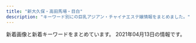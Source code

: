 ```yaml
---
title: "新大久保・高田馬場・目白"
description: "キーワード別にの巨乳アジアン・チャイナエステ嬢情報をまとめました。"
---
```


新着画像と新着キーワードをまとめています。
2021年04月13日の情報です。

<DmmAffiliateIns />
<KeywordTable
  shops={
    [
    {
        "name": "RAN\uff5e\u30e9\u30f3\uff5e",
        "keywords": {},
        "station": "JR\u9ad8\u7530\u99ac\u5834\u99c5\u6771\u53e3",
        "img_links": [
            "http://esthe.top/images/an_1_06.jpg",
            "http://esthe.top/images/staff_images/staff_04b.jpg",
            "http://esthe.top/images/an_1_05.jpg",
            "http://esthe.top/images/an_1_02.jpg",
            "http://esthe.top/images/QRcode.jpg",
            "http://esthe.top/images/Bottom_02.jpg",
            "http://esthe.top/images/acs_ima/access-01.jpg",
            "http://esthe.top/images/acs_ima/access-04.jpg",
            "http://esthe.top/images/an_2_06.jpg",
            "http://esthe.top/images/Bottom_01.jpg",
            "http://esthe.top/images/demo/slider/tooltips/slide2.png",
            "http://esthe.top/images/staff_images/staff_09b.jpg",
            "http://esthe.top/images/demo/slider/images/slide2.png",
            "http://esthe.top/images/staff_images/staff_04a.jpg",
            "http://esthe.top/images/room_images/index-01.jpg",
            "http://esthe.top/images/demo/slider/tooltips/slide5.png",
            "http://esthe.top/images/demo/slider/tooltips/slide4.png",
            "http://esthe.top/images/an_2_03.jpg",
            "http://esthe.top/images/room_images/gallery-03.jpg",
            "http://esthe.top/images/an_1_03.jpg",
            "http://esthe.top/images/demo/slider/images/slide5.png",
            "http://esthe.top/images/demo/slider/images/slide4.png",
            "http://esthe.top/images/an_2_02.jpg",
            "http://esthe.top/images/demo/slider/images/slide1.png",
            "http://esthe.top/images/staff_images/staff_010a.jpg",
            "http://esthe.top/images/an_2_04.jpg",
            "http://esthe.top/images/room_images/gallery-05.jpg",
            "http://esthe.top/images/demo/slider/tooltips/slide1.png",
            "http://esthe.top/images/an_1_07.jpg",
            "http://esthe.top/images/staff_images/staff_09a.jpg",
            "http://esthe.top/images/acs_ima/access-02.jpg",
            "http://esthe.top/images/staff_images/staff_07b.jpg",
            "http://esthe.top/images/room_images/gallery-01.jpg",
            "http://esthe.top/images/demo/slider/images/slide3.png",
            "http://esthe.top/images/an_1_04.jpg",
            "http://esthe.top/images/room_images/gallery-04.jpg",
            "http://esthe.top/images/staff_images/staff_07a.jpg",
            "http://esthe.top/images/room_images/index-02.jpg",
            "http://esthe.top/images/room_images/gallery-06.jpg",
            "http://esthe.top/images/acs_ima/access-03.jpg",
            "http://esthe.top/images/demo/slider/tooltips/slide3.png",
            "http://esthe.top/images/room_images/gallery-02.jpg",
            "http://esthe.top/images/staff_images/staff_012a.jpg",
            "http://esthe.top/images/staff_images/staff_010b.jpg",
            "http://esthe.top/images/staff_images/staff_01b.jpg",
            "http://esthe.top/images/an_2_05.jpg",
            "http://esthe.top/images/an_2_07.jpg",
            "http://esthe.top/images/staff_images/staff_01a.jpg"
        ],
        "url": "http://esthe.top/"
    },
    {
        "url": "http://aes-treat.com/",
        "img_links": [
            "http://aes-treat.com/scdl/staff/11171mb.jpg",
            "http://aes-treat.com/scdl/staff/11131.jpg",
            "http://aes-treat.com/scdl/staff/10171mb.jpg",
            "http://aes-treat.com/scdl/staff/10811.jpg",
            "http://aes-treat.com/img/ttl_att.png",
            "http://aes-treat.com/scdl/staff/10842.jpg",
            "http://aes-treat.com/scdl/staff/10901.jpg",
            "http://aes-treat.com/img/ttl_nouka.jpg",
            "http://aes-treat.com/scdl/staff/11081mb.jpg",
            "http://aes-treat.com/img/system/campaign.jpg",
            "http://aes-treat.com/scdl/staff/11051mb.jpg",
            "http://aes-treat.com/scdl/staff/11111mb.jpg",
            "http://aes-treat.com/scdl/staff/10681.jpg",
            "http://aes-treat.com/scdl/staff/10861.jpg",
            "http://aes-treat.com/scdl/staff/11041mb.jpg",
            "http://aes-treat.com/scdl/staff/10972.jpg",
            "http://aes-treat.com/scdl/staff/11151.jpg",
            "http://aes-treat.com/scdl/staff/10841mb.jpg",
            "http://aes-treat.com/scdl/staff/10651.jpg",
            "http://aes-treat.com/scdl/staff/11151mb.jpg",
            "http://aes-treat.com/scdl/staff/11111.jpg",
            "http://aes-treat.com/scdl/staff/10941.jpg",
            "http://aes-treat.com/scdl/staff/10681mb.jpg",
            "http://aes-treat.com/scdl/staff/10771mb.jpg",
            "http://aes-treat.com/scdl/staff/10721.jpg",
            "http://aes-treat.com/scdl/staff/10171.jpg",
            "http://aes-treat.com/scdl/staff/10891mb.jpg",
            "http://aes-treat.com/img/ttl_mobile.jpg",
            "http://aes-treat.com/scdl/staff/10981.jpg",
            "http://aes-treat.com/scdl/staff/11161mb.jpg",
            "http://aes-treat.com/scdl/staff/10902.jpg",
            "http://aes-treat.com/scdl/staff/10721mb.jpg",
            "http://aes-treat.com/scdl/staff/11162.jpg",
            "http://aes-treat.com/scdl/staff/10891.jpg",
            "http://aes-treat.com/scdl/staff/10941mb.jpg",
            "http://aes-treat.com/scdl/staff/10861mb.jpg",
            "http://aes-treat.com/pic/top1.jpg",
            "http://aes-treat.com/scdl/staff/10981mb.jpg",
            "http://aes-treat.com/scdl/staff/11101.jpg",
            "http://aes-treat.com/img/ttl_staff.png",
            "http://aes-treat.com/img/ttl_sister.png",
            "http://aes-treat.com/scdl/staff/10901mb.jpg",
            "http://aes-treat.com/scdl/staff/11181mb.jpg",
            "http://aes-treat.com/scdl/staff/11051.jpg",
            "http://aes-treat.com/scdl/staff/11091mb.jpg",
            "http://aes-treat.com/scdl/staff/11121.jpg",
            "http://aes-treat.com/img/ttl_attbnr.jpg",
            "http://aes-treat.com/scdl/staff/10811mb.jpg",
            "http://aes-treat.com/scdl/staff/11091.jpg",
            "http://aes-treat.com/scdl/staff/11121mb.jpg",
            "http://aes-treat.com/scdl/staff/11081.jpg",
            "http://aes-treat.com/scdl/staff/11041.jpg",
            "http://aes-treat.com/pic/top2.jpg",
            "http://aes-treat.com/scdl/staff/11161.jpg",
            "http://aes-treat.com/i/files/homeimg.jpg",
            "http://aes-treat.com/scdl/staff/11171.jpg",
            "http://aes-treat.com/scdl/staff/10771.jpg",
            "http://aes-treat.com/scdl/staff/10841.jpg",
            "http://aes-treat.com/scdl/staff/10971.jpg",
            "http://aes-treat.com/scdl/staff/10651mb.jpg",
            "http://aes-treat.com/scdl/staff/11131mb.jpg",
            "http://aes-treat.com/scdl/staff/10971mb.jpg",
            "http://aes-treat.com/pic/head.jpg",
            "http://aes-treat.com/scdl/staff/11101mb.jpg",
            "http://aes-treat.com/scdl/staff/11181.jpg"
        ],
        "keywords": {
            "C": 36
        },
        "name": "Lovely Heart \u5927\u4e45\u4fdd\u5225\u9928",
        "station": "JR\u5927\u4e45\u4fdd\u99c5\u5317\u53e3"
    },
    {
        "url": "http://www.harunoyume.com/",
        "station": "JR\u65b0\u5927\u4e45\u4fdd\u99c5",
        "keywords": {},
        "img_links": [
            "http://www.harunoyume.com/images/campaign.jpg",
            "http://www.harunoyume.com/images/covergirl.jpg",
            "http://www.harunoyume.com/images/service-image.jpg",
            "http://www.harunoyume.com/images/discount.jpg"
        ],
        "name": "\u6625\u306e\u5922"
    },
    {
        "station": "JR\u9ad8\u7530\u99ac\u5834\u99c5",
        "url": "http://angel.este.work/",
        "keywords": {
            "C": 15,
            "87": 12,
            "E": 5,
            "95": 1,
            "D": 19,
            "86": 12,
            "83": 15
        },
        "name": "Angel",
        "img_links": [
            "http://angel.este.work/3.jpg",
            "http://angel.este.work/2/uploadimg/1616465524.jpg",
            "http://angel.este.work/2/uploadimg/1617498099.jpg",
            "http://angel.este.work/2/uploadimg/1617624009.jpg",
            "http://angel.este.work/tel_header.png",
            "http://angel.este.work/2/uploadimg/1599833697.jpg",
            "http://angel.este.work/top-img04.png",
            "http://angel.este.work/1.jpg",
            "http://angel.este.work/2.jpg",
            "http://angel.este.work/4.jpg",
            "http://angel.este.work/top-img01a.png",
            "http://angel.este.work/call.png",
            "http://angel.este.work/2/uploadimg/1616465485.jpg",
            "http://angel.este.work/top-img01.png",
            "http://angel.este.work/top-img01b.png",
            "http://angel.este.work/tel_footer.png",
            "http://angel.este.work/2/uploadimg/1600260826.jpg"
        ]
    },
    {
        "name": "\u99ac\u5834one",
        "url": "http://familiar.ests.jp/",
        "station": "JR\u9ad8\u7530\u99ac\u5834\u99c5\u65e9\u7a32\u7530\u53e3",
        "img_links": [
            "http://familiar.ests.jp/images/s_staff.png",
            "http://familiar.ests.jp/images/info.png",
            "http://familiar.ests.jp/photos/sites/33/2019/09/2019092718554568.jpg",
            "http://familiar.ests.jp/photos/sites/33/2019/07/2019073009094778.jpg",
            "http://familiar.ests.jp/images/staff_bj4s.png",
            "http://familiar.ests.jp/photos/sites/33/2020/10/2020101409554799.jpg",
            "http://familiar.ests.jp/images/staff_bj1s.png",
            "http://familiar.ests.jp/images/s_service.png",
            "http://familiar.ests.jp/photos/sites/33/2019/09/2019092318545965.jpg",
            "http://familiar.ests.jp/images/nei_bj1.png",
            "http://familiar.ests.jp/images/s_link.png",
            "http://familiar.ests.jp/images/news.png",
            "http://familiar.ests.jp/images/mobile.jpg",
            "http://familiar.ests.jp/images/top.jpg",
            "http://familiar.ests.jp/images/bian.jpg",
            "http://familiar.ests.jp/images/acc.png",
            "http://familiar.ests.jp/photos/sites/33/2020/10/2020101901153954.jpg",
            "http://familiar.ests.jp/images/service.jpg",
            "http://familiar.ests.jp/photos/sites/33/2019/09/2019092718570723.jpg"
        ],
        "keywords": {
            "C": 18,
            "83": 3,
            "86": 3
        }
    },
    {
        "station": "JR\u5927\u4e45\u4fdd\u99c5\u5317\u53e3",
        "url": "http://aes-salon.com/",
        "keywords": {
            "C": 36
        },
        "img_links": [
            "http://aes-salon.com/scdl/staff/10461mb.jpg",
            "http://aes-salon.com/scdl/staff/10681mb.jpg",
            "http://aes-salon.com/scdl/staff/10601mb.jpg",
            "http://aes-salon.com/scdl/staff/10342.jpg",
            "http://aes-salon.com/scdl/staff/10592.jpg",
            "http://aes-salon.com/img/ttl_mobile.jpg",
            "http://aes-salon.com/scdl/staff/10651mb.jpg",
            "http://aes-salon.com/scdl/staff/10681.jpg",
            "http://aes-salon.com/img/ttl_attbnr.jpg",
            "http://aes-salon.com/scdl/staff/10471mb.jpg",
            "http://aes-salon.com/scdl/staff/10441.jpg",
            "http://aes-salon.com/scdl/staff/10661mb.jpg",
            "http://aes-salon.com/scdl/staff/10351.jpg",
            "http://aes-salon.com/scdl/staff/10701mb.jpg",
            "http://aes-salon.com/scdl/staff/10694.jpg",
            "http://aes-salon.com/img/access/road2.jpg",
            "http://aes-salon.com/scdl/staff/10501mb.jpg",
            "http://aes-salon.com/scdl/staff/10511mb.jpg",
            "http://aes-salon.com/scdl/staff/10561mb.jpg",
            "http://aes-salon.com/i/files/homeimg.jpg",
            "http://aes-salon.com/scdl/staff/10412.jpg",
            "http://aes-salon.com/scdl/staff/10641.jpg",
            "http://aes-salon.com/scdl/staff/10571mb.jpg",
            "http://aes-salon.com/scdl/staff/10411.jpg",
            "http://aes-salon.com/img/ttl_staff.png",
            "http://aes-salon.com/scdl/staff/10621mb.jpg",
            "http://aes-salon.com/scdl/staff/10471.jpg",
            "http://aes-salon.com/pic/head.jpg",
            "http://aes-salon.com/scdl/staff/10691.jpg",
            "http://aes-salon.com/scdl/staff/10462.jpg",
            "http://aes-salon.com/scdl/staff/10641mb.jpg",
            "http://aes-salon.com/scdl/staff/10411mb.jpg",
            "http://aes-salon.com/scdl/staff/10561.jpg",
            "http://aes-salon.com/img/access/road4.jpg",
            "http://aes-salon.com/scdl/staff/10122.jpg",
            "http://aes-salon.com/pic/top1.jpg",
            "http://aes-salon.com/scdl/staff/10661.jpg",
            "http://aes-salon.com/scdl/staff/10602.jpg",
            "http://aes-salon.com/scdl/staff/10562.jpg",
            "http://aes-salon.com/scdl/staff/10693.jpg",
            "http://aes-salon.com/scdl/staff/10651.jpg",
            "http://aes-salon.com/scdl/staff/10092.jpg",
            "http://aes-salon.com/scdl/staff/10591.jpg",
            "http://aes-salon.com/scdl/staff/10341.jpg",
            "http://aes-salon.com/scdl/staff/10091mb.jpg",
            "http://aes-salon.com/scdl/staff/10631.jpg",
            "http://aes-salon.com/img/access/road1.jpg",
            "http://aes-salon.com/img/ttl_sister.png",
            "http://aes-salon.com/scdl/staff/10121.jpg",
            "http://aes-salon.com/scdl/staff/10621.jpg",
            "http://aes-salon.com/scdl/staff/10691mb.jpg",
            "http://aes-salon.com/scdl/staff/10441mb.jpg",
            "http://aes-salon.com/scdl/staff/10291mb.jpg",
            "http://aes-salon.com/scdl/staff/10291.jpg",
            "http://aes-salon.com/scdl/staff/10671mb.jpg",
            "http://aes-salon.com/scdl/staff/10081.jpg",
            "http://aes-salon.com/scdl/staff/10292.jpg",
            "http://aes-salon.com/scdl/staff/10701.jpg",
            "http://aes-salon.com/scdl/staff/10121mb.jpg",
            "http://aes-salon.com/scdl/staff/10601.jpg",
            "http://aes-salon.com/scdl/staff/10502.jpg",
            "http://aes-salon.com/scdl/staff/10081mb.jpg",
            "http://aes-salon.com/scdl/staff/10082.jpg",
            "http://aes-salon.com/scdl/staff/10461.jpg",
            "http://aes-salon.com/scdl/staff/10351mb.jpg",
            "http://aes-salon.com/scdl/staff/10341mb.jpg",
            "http://aes-salon.com/img/ttl_att.png",
            "http://aes-salon.com/pic/top2.jpg",
            "http://aes-salon.com/img/ttl_nouka.jpg",
            "http://aes-salon.com/scdl/staff/10091.jpg",
            "http://aes-salon.com/scdl/staff/10671.jpg",
            "http://aes-salon.com/scdl/staff/10591mb.jpg",
            "http://aes-salon.com/img/access/roaddm.png",
            "http://aes-salon.com/scdl/staff/10501.jpg",
            "http://aes-salon.com/scdl/staff/10563.jpg",
            "http://aes-salon.com/scdl/staff/10511.jpg",
            "http://aes-salon.com/scdl/staff/10083.jpg",
            "http://aes-salon.com/scdl/staff/10692.jpg",
            "http://aes-salon.com/scdl/staff/10472.jpg",
            "http://aes-salon.com/scdl/staff/10631mb.jpg",
            "http://aes-salon.com/img/ttl_bekan.jpg",
            "http://aes-salon.com/img/access/road3.jpg",
            "http://aes-salon.com/img/system/campaign.jpg",
            "http://aes-salon.com/scdl/staff/10571.jpg"
        ],
        "name": "Lovely Heart"
    },
    {
        "keywords": {},
        "url": "http://www.kity.work/",
        "name": "\u98a8\u96c5\u5802 \uff5e\u3075\u3046\u304c\u3069\u3046\uff5e",
        "station": "JR\u9ad8\u7530\u99ac\u5834\u99c5\u65e9\u7a32\u7530\u53e3",
        "img_links": [
            "http://www.kity.work/images/ac2.jpg",
            "http://www.kity.work/images/int1.jpg",
            "http://www.kity.work/images/int2.jpg",
            "http://www.kity.work/images/3.jpg",
            "http://www.kity.work/images/s2.jpg",
            "http://www.kity.work/staff/erina.jpg",
            "http://www.kity.work/images/5.jpg",
            "http://www.kity.work/staff/nana.jpg",
            "http://www.kity.work/images/tel.jpg",
            "http://www.kity.work/img/yuka2.jpg",
            "http://www.kity.work/staff/yuka.jpg",
            "http://www.kity.work/img/aoi2.jpg",
            "http://www.kity.work/images/staff_t.jpg",
            "http://www.kity.work/img/nana1.jpg",
            "http://www.kity.work/images/sys.jpg",
            "http://www.kity.work/img/erina2.jpg",
            "http://www.kity.work/images/head.jpg",
            "http://www.kity.work/images/s1.jpg",
            "http://www.kity.work/images/s1.png",
            "http://www.kity.work/images/up.jpg",
            "http://www.kity.work/staff/sara.jpg",
            "http://www.kity.work/staff/aoi.jpg",
            "http://www.kity.work/img/aoi1.jpg",
            "http://www.kity.work/img/sara1.jpg",
            "http://www.kity.work/img/erina1.jpg",
            "http://www.kity.work/images/news.jpg",
            "http://www.kity.work/images/6.jpg",
            "http://www.kity.work/images/7.jpg",
            "http://www.kity.work/images/interior_t.jpg",
            "http://www.kity.work/img/yuka1.jpg",
            "http://www.kity.work/img/sara2.jpg",
            "http://www.kity.work/images/1.jpg",
            "http://www.kity.work/images/tg.jpg"
        ]
    },
    {
        "keywords": {},
        "img_links": [
            "http://www.e-candy.work/images/news.jpg",
            "http://www.e-candy.work/img/aya1.jpg",
            "http://www.e-candy.work/images/int2.png",
            "http://www.e-candy.work/images/8.jpg",
            "http://www.e-candy.work/images/head.jpg",
            "http://www.e-candy.work/images/interior_t.png",
            "http://www.e-candy.work/images/newface.png",
            "http://www.e-candy.work/images/sys2.jpg",
            "http://www.e-candy.work/img/miki1.jpg",
            "http://www.e-candy.work/images/info.png",
            "http://www.e-candy.work/images/staff_t.png",
            "http://www.e-candy.work/img/nana1.jpg",
            "http://www.e-candy.work/images/mobile.jpg",
            "http://www.e-candy.work/images/3.jpg",
            "http://www.e-candy.work/img/haruka1.jpg",
            "http://www.e-candy.work/images/sys1.jpg",
            "http://www.e-candy.work/images/s1.png",
            "http://www.e-candy.work/img/yui1.jpg",
            "http://www.e-candy.work/images/7.jpg",
            "http://www.e-candy.work/images/tel.jpg",
            "http://www.e-candy.work/images/4.jpg",
            "http://www.e-candy.work/img/rina1.jpg",
            "http://www.e-candy.work/images/1.jpg",
            "http://www.e-candy.work/img/ai1.jpg",
            "http://www.e-candy.work/images/sys3.png",
            "http://www.e-candy.work/images/6.jpg",
            "http://www.e-candy.work/images/5.jpg",
            "http://www.e-candy.work/images/int1.png"
        ],
        "name": "Lui\uff5e\u30eb\u30a4\uff5e",
        "url": "http://www.e-candy.work/",
        "station": "\u65b0\u5927\u4e45\u4fdd\u99c5"
    },
    {
        "img_links": [
            "http://milk.tyo.cm/images/com_tel.png",
            "http://milk.tyo.cm/images/room1_l.jpg",
            "http://milk.tyo.cm/images/top.png",
            "http://milk.tyo.cm/images/link_nav05.png",
            "http://milk.tyo.cm/photos/sites/72/2020/06/2020061206443832.jpg",
            "http://milk.tyo.cm/images/link_nav01.png",
            "http://milk.tyo.cm/images/img_service02.jpg",
            "http://milk.tyo.cm/photos/sites/72/2021/02/2021021003450576.jpg",
            "http://milk.tyo.cm/images/room2_l.jpg",
            "http://milk.tyo.cm/images/sp_nav02.png",
            "http://milk.tyo.cm/images/blog.jpg",
            "http://milk.tyo.cm/photos/sites/72/2020/06/2020061206444417.jpg",
            "http://milk.tyo.cm/images/room4_l.jpg",
            "http://milk.tyo.cm/images/sp_tit_pick.png",
            "http://milk.tyo.cm/photos/sites/72/2021/02/202102100345053.jpg",
            "http://milk.tyo.cm/images/tit_pick.png",
            "http://milk.tyo.cm/photos/sites/72/2021/04/2021040606531270.jpg",
            "http://milk.tyo.cm/images/room3_l.jpg",
            "http://milk.tyo.cm/images/img_service04.jpg",
            "http://milk.tyo.cm/images/tit_service.png",
            "http://milk.tyo.cm/images/bg_cont03.png",
            "http://milk.tyo.cm/images/sp_nav01.png",
            "http://milk.tyo.cm/images/link_nav02.png",
            "http://milk.tyo.cm/photos/sites/72/2021/04/202104100629460.jpg",
            "http://milk.tyo.cm/photos/sites/72/2021/04/2021040501101412.jpg",
            "http://milk.tyo.cm/images/tit_staff.png",
            "http://milk.tyo.cm/images/ico_headline.png",
            "http://milk.tyo.cm/images/koko_234x60.png",
            "http://milk.tyo.cm/images/re.png",
            "http://milk.tyo.cm/images/bg_cont01.png",
            "http://milk.tyo.cm/images/link_nav04.png",
            "http://milk.tyo.cm/images/img_service03.jpg",
            "http://milk.tyo.cm/photos/sites/72/2021/03/2021032104262457.jpg",
            "http://milk.tyo.cm/images/sp_nav03.png",
            "http://milk.tyo.cm/images/link_nav03.png",
            "http://milk.tyo.cm/images/sp_header.jpg",
            "http://milk.tyo.cm/images/img_service01.jpg",
            "http://milk.tyo.cm/photos/sites/72/2020/11/202011100524008.jpg"
        ],
        "station": "JR\u5927\u4e45\u4fdd\u99c5\u5357\u53e3",
        "name": "\u30df\u30eb\u30af",
        "url": "http://milk.tyo.cm/",
        "keywords": {
            "84": 8,
            "87": 16,
            "E": 8,
            "D": 40,
            "86": 8,
            "C": 22,
            "85": 24
        }
    },
    {
        "url": "http://www.china-es.info/",
        "station": "JR\u9ad8\u7530\u99ac\u5834\u99c5\u65e9\u7a32\u7530\u53e3",
        "keywords": {},
        "img_links": [
            "http://www.china-es.info/images/news.jpg",
            "http://www.china-es.info/images/int2.jpg",
            "http://www.china-es.info/images/staff_t.jpg",
            "http://www.china-es.info/images/menu/interior.jpg",
            "http://www.china-es.info/images/rec2.jpg",
            "http://www.china-es.info/img/nana1.jpg",
            "http://www.china-es.info/images/sys3.jpg",
            "http://www.china-es.info/images/interior_t.jpg",
            "http://www.china-es.info/images/mobile.jpg",
            "http://www.china-es.info/images/sys1.jpg",
            "http://www.china-es.info/images/int4.jpg",
            "http://www.china-es.info/images/menu/staff.jpg",
            "http://www.china-es.info/img/nana2.jpg",
            "http://www.china-es.info/images/int1.jpg",
            "http://www.china-es.info/images/head.jpg",
            "http://www.china-es.info/images/sys2.jpg",
            "http://www.china-es.info/images/top.jpg",
            "http://www.china-es.info/images/int3.jpg",
            "http://www.china-es.info/images/rec1.jpg",
            "http://www.china-es.info/images/menu/top.jpg",
            "http://www.china-es.info/img/ringo1.jpg",
            "http://www.china-es.info/img/hibiki1.jpg"
        ],
        "name": "Honey At Home \u30cf\u30cb\u30fc\u30a2\u30c3\u30c8\u30db\u30fc\u30e0"
    },
    {
        "img_links": [
            "http://familiar.tyo.cm/images/s_link.jpg",
            "http://familiar.tyo.cm/photos/sites/37/2018/12/2018121903013346.jpg",
            "http://familiar.tyo.cm/photos/sites/37/2019/09/2019090503385014.jpg",
            "http://familiar.tyo.cm/photos/sites/37/2019/10/2019102408541458.jpg",
            "http://familiar.tyo.cm/images/top.png",
            "http://familiar.tyo.cm/photos/sites/37/2019/10/2019102502193826.jpg",
            "http://familiar.tyo.cm/photos/sites/37/2019/12/2019120401355046.jpg",
            "http://familiar.tyo.cm/photos/sites/37/2019/03/2019032406115598.jpg",
            "http://familiar.tyo.cm/photos/sites/37/2019/03/2019032406115451.jpg",
            "http://familiar.tyo.cm/photos/sites/37/2019/12/2019120401354980.jpg",
            "http://familiar.tyo.cm/photos/sites/37/2019/11/2019110802115992.jpg",
            "http://familiar.tyo.cm/photos/sites/37/2019/06/2019061502562745.jpg",
            "http://familiar.tyo.cm/photos/sites/37/2019/03/2019031806471671.jpg",
            "http://familiar.tyo.cm/photos/sites/37/2019/06/2019062210030384.jpg",
            "http://familiar.tyo.cm/photos/sites/37/2019/03/2019032406115446.jpg",
            "http://familiar.tyo.cm/photos/sites/37/2019/03/2019032406115311.jpg",
            "http://familiar.tyo.cm/photos/sites/37/2019/03/2019032406115491.jpg",
            "http://familiar.tyo.cm/images/s_news.jpg",
            "http://familiar.tyo.cm/images/s_staff.jpg",
            "http://familiar.tyo.cm/photos/sites/37/2018/12/2018121903022968.jpg",
            "http://familiar.tyo.cm/photos/sites/37/2019/12/201912130833132.jpg",
            "http://familiar.tyo.cm/photos/sites/37/2019/06/2019060406241084.jpg",
            "http://familiar.tyo.cm/images/1.png",
            "http://familiar.tyo.cm/images/tel.png",
            "http://familiar.tyo.cm/photos/sites/37/2019/06/2019060406161857.jpg",
            "http://familiar.tyo.cm/photos/sites/37/2019/10/2019100304481325.jpg",
            "http://familiar.tyo.cm/images/mobile.jpg",
            "http://familiar.tyo.cm/photos/sites/37/2019/12/2019120502265383.jpg",
            "http://familiar.tyo.cm/photos/sites/37/2019/03/2019032406115440.jpg",
            "http://familiar.tyo.cm/photos/sites/37/2019/09/201909270657496.jpg",
            "http://familiar.tyo.cm/photos/sites/37/2019/12/2019120401354873.jpg",
            "http://familiar.tyo.cm/photos/sites/37/2019/03/2019032406115312.jpg",
            "http://familiar.tyo.cm/photos/sites/37/2019/12/2019120502264671.jpg",
            "http://familiar.tyo.cm/photos/sites/37/2019/06/201906040617136.jpg",
            "http://familiar.tyo.cm/photos/sites/37/2019/06/2019061502562798.jpg",
            "http://familiar.tyo.cm/photos/sites/37/2019/11/2019112002511160.jpg",
            "http://familiar.tyo.cm/photos/sites/37/2019/11/2019112902341792.jpg",
            "http://familiar.tyo.cm/photos/sites/37/2019/06/2019061502562797.jpg",
            "http://familiar.tyo.cm/photos/sites/37/2019/10/2019102502193551.jpg"
        ],
        "name": "Familiar\u30fb\u30d5\u30a1\u30df\u30ea\u30fc\u30a2",
        "keywords": {
            "85": 18,
            "E": 36,
            "88": 27,
            "C": 2,
            "D": 182,
            "87": 72,
            "83": 9,
            "86": 94
        },
        "station": "JR\u65b0\u5927\u4e45\u4fdd\u99c5",
        "url": "http://familiar.tyo.cm/"
    },
    {
        "station": "JR\u5927\u4e45\u4fdd\u99c5\u5317\u53e3",
        "img_links": [],
        "name": "Rabenda\u30fb\u30e9\u30d9\u30f3\u30c0\u30fc",
        "keywords": {},
        "url": "http://gogonoheya.ies.fun/"
    },
    {
        "station": "JR\u5927\u4e45\u4fdd\u99c5\u5317\u53e3",
        "img_links": [
            "http://kobo.mssg.jp/images/staff_bj1.png",
            "http://kobo.mssg.jp/images/staff_2b.jpg",
            "http://kobo.mssg.jp/layer/images/top/top_02.jpg",
            "http://kobo.mssg.jp/images/1.jpg",
            "http://kobo.mssg.jp/layer/images/top/top_04.jpg",
            "http://kobo.mssg.jp/images/staff_4.jpg",
            "http://kobo.mssg.jp/images/staff_8.jpg",
            "http://kobo.mssg.jp/images/info.png",
            "http://kobo.mssg.jp/layer/images/top/top_08.png",
            "http://kobo.mssg.jp/images/s_info.png",
            "http://kobo.mssg.jp/layer/images/top/top_06.jpg",
            "http://kobo.mssg.jp/layer/images/top.jpg",
            "http://kobo.mssg.jp/images/staff_2a.jpg",
            "http://kobo.mssg.jp/layer/images/top/top_05.jpg",
            "http://kobo.mssg.jp/images/staff_5.jpg",
            "http://kobo.mssg.jp/images/staff_9b.jpg",
            "http://kobo.mssg.jp/layer/images/top/top_03.jpg",
            "http://kobo.mssg.jp/images/wenzi-staff.png",
            "http://kobo.mssg.jp/images/top2.jpg",
            "http://kobo.mssg.jp/images/staff_8a.jpg",
            "http://kobo.mssg.jp/images/staff_9a.jpg",
            "http://kobo.mssg.jp/layer/images/top/top_01.jpg",
            "http://kobo.mssg.jp/images/top1.jpg",
            "http://kobo.mssg.jp/images/staff_bj4.png",
            "http://kobo.mssg.jp/images/staff_10a.jpg"
        ],
        "url": "http://kobo.mssg.jp/",
        "keywords": {},
        "name": "\u6c34\u8272-\u30df\u30ba\u30a4\u30ed-"
    },
    {
        "keywords": {
            "C": 39,
            "E": 5
        },
        "name": "\u82b1",
        "url": "https://est-hana.com/",
        "img_links": [
            "https://est-hana.com/img/girl/list/s163_list.jpg",
            "https://est-hana.com/img/material/gm6_rollout.png",
            "https://est-hana.com/img/girl/list/sface191ec56c0d5cc68365ea11e2e52a40272d8.jpg",
            "https://est-hana.com/img/girl/thumb/s86_1.jpg",
            "https://est-hana.com/img/material/d13.png",
            "https://est-hana.com/img/girl/list/s139_face.jpg",
            "https://est-hana.com/img/girl/thumb/s180_1.jpg",
            "https://est-hana.com/img/material/photorenew5.jpg",
            "https://est-hana.com/img/girl/pickup/topgirl20180308214256.png",
            "https://est-hana.com/img/material/returnbtn.png",
            "https://est-hana.com/img/girl/pickup/topgirl20180526173824.png",
            "https://est-hana.com/img/girl/list/slist191ec56c0d5cc68365ea11e2e52a40272d8.jpg",
            "https://est-hana.com/img/material/line1.png",
            "https://est-hana.com/img/material/massap5.jpg",
            "https://est-hana.com/img/material/day.png",
            "https://est-hana.com/img/girl/list/slist2012ba9beda1a19f1ba57dcc87485d57321.jpg",
            "https://est-hana.com/img/girl/list/s173_list.jpg",
            "https://est-hana.com/img/girl/pickup/topgirl20140510202547.png",
            "https://est-hana.com/img/girl/main/smain1871110bf62c88dcefca310cdc127f9b11f2.jpg",
            "https://est-hana.com/img/material/staffdetail_t1.png",
            "https://est-hana.com/img/girl/main/s75_1.jpg",
            "https://est-hana.com/img/girl/pickup/pickup20181218104555.jpg",
            "https://est-hana.com/img/girl/list/slist18449673a0eecbfdaab27d1a016ce6f4281.jpg",
            "https://est-hana.com/img/girl/list/s75_list.jpg",
            "https://est-hana.com/img/material/photorenew3.jpg",
            "https://est-hana.com/img/material/photorenew2rev1.jpg",
            "https://est-hana.com/img/material/top_twitter.png",
            "https://est-hana.com/img/girl/list/slist8365230fc40840a020ba3ed47600db4b4a.jpg",
            "https://est-hana.com/img/material/infopanel.png",
            "https://est-hana.com/img/girl/pickup/pickup20180526173711.jpg",
            "https://est-hana.com/img/girl/thumb/s173_1.jpg",
            "https://est-hana.com/img/material/click_tel_btn.png",
            "https://est-hana.com/img/girl/pickup/pickup20191214162524.jpg",
            "https://est-hana.com/img/material/top_t2_img_rev2.jpg",
            "https://est-hana.com/img/material/sframe2014.png",
            "https://est-hana.com/img/material/month.png",
            "https://est-hana.com/img/material/sys_etc.png",
            "https://est-hana.com/img/girl/thumb/smain184249673a0eecbfdaab27d1a016ce6f4281.jpg",
            "https://est-hana.com/img/material/gm1_rollout.png",
            "https://est-hana.com/img/girl/list/s173_face.jpg",
            "https://est-hana.com/img/girl/thumb/smain1901e7f2a11706f93c08ab1eb76c57c0a501.jpg",
            "https://est-hana.com/img/material/hosi5.png",
            "https://est-hana.com/img/material/gm4_rollout.png",
            "https://est-hana.com/img/girl/pickup/pickup20190118192153.jpg",
            "https://est-hana.com/img/material/massap2.jpg",
            "https://est-hana.com/img/girl/list/sface110404ef9fc79e2a0a04d64b621c22a0c77.jpg",
            "https://est-hana.com/img/girl/list/sface8365230fc40840a020ba3ed47600db4b4a.jpg",
            "https://est-hana.com/img/material/sys_course3_rev1.png",
            "https://est-hana.com/img/girl/thumb/smain193281777917c863b2cd265723b9cb5a3c32.jpg",
            "https://est-hana.com/img/girl/thumb/smain1912da4fa2da2e801312734721e1a44d8e19.jpg",
            "https://est-hana.com/img/girl/main/smain1901e7f2a11706f93c08ab1eb76c57c0a501.jpg",
            "https://est-hana.com/img/girl/list/sface189e9ae2d8752cd8b9474ebd62df9909f9b.jpg",
            "https://est-hana.com/img/girl/list/sface193e3a7504f14e2050f14cb6782d72bb46c.jpg",
            "https://est-hana.com/img/girl/pickup/pickup20180830201105.jpg",
            "https://est-hana.com/img/girl/main/s173_1.jpg",
            "https://est-hana.com/img/girl/pickup/pickup20191208191053.jpg",
            "https://est-hana.com/img/girl/main/smain83165230fc40840a020ba3ed47600db4b4a.jpg",
            "https://est-hana.com/img/girl/main/smain1891e9ae2d8752cd8b9474ebd62df9909f9b.jpg",
            "https://est-hana.com/img/material/age.png",
            "https://est-hana.com/img/girl/thumb/smain1871110bf62c88dcefca310cdc127f9b11f2.jpg",
            "https://est-hana.com/img/girl/thumb/s139_1.jpg",
            "https://est-hana.com/img/material/top_t3.png",
            "https://est-hana.com/img/material/sys_course1_rev2.png",
            "https://est-hana.com/img/girl/list/slist187110f9d5212fd19d8b8410ec6bff294e6.jpg",
            "https://est-hana.com/img/material/massap4.jpg",
            "https://est-hana.com/img/girl/list/s86_list.jpg",
            "https://est-hana.com/img/whatnew/20200401_mask.jpg",
            "https://est-hana.com/img/girl/main/smain1911ec56c0d5cc68365ea11e2e52a40272d8.jpg",
            "https://est-hana.com/img/girl/list/slist189e9ae2d8752cd8b9474ebd62df9909f9b.jpg",
            "https://est-hana.com/img/girl/list/sface199a8b144d9cbd006fc9dffdf23ad77de07.jpg",
            "https://est-hana.com/img/girl/list/s139_list.jpg",
            "https://est-hana.com/img/girl/list/sface18449673a0eecbfdaab27d1a016ce6f4281.jpg",
            "https://est-hana.com/img/girl/list/s77_list.jpg",
            "https://est-hana.com/img/girl/pickup/topgirl20140502225842.png",
            "https://est-hana.com/img/material/staff_t1.png",
            "https://est-hana.com/img/girl/list/slist193a69a1a063a3159e298d18b691542266d.jpg",
            "https://est-hana.com/img/girl/thumb/s163_1.jpg",
            "https://est-hana.com/img/girl/list/s180_face.jpg",
            "https://est-hana.com/img/girl/list/slist110d5ce8a5906e2cdaf90af47c9395e0dff.jpg",
            "https://est-hana.com/img/material/hosi4.png",
            "https://est-hana.com/img/girl/thumb/smain83165230fc40840a020ba3ed47600db4b4a.jpg",
            "https://est-hana.com/img/girl/thumb/s75_1.jpg",
            "https://est-hana.com/img/girl/main/s139_1.jpg",
            "https://est-hana.com/img/material/top_t6.png",
            "https://est-hana.com/img/material/massap1.jpg",
            "https://est-hana.com/img/girl/list/s77_face.jpg",
            "https://est-hana.com/img/girl/thumb/smain1931e3a7504f14e2050f14cb6782d72bb46c.jpg",
            "https://est-hana.com/img/material/massap6.jpg",
            "https://est-hana.com/img/girl/main/smain197153ce52e0264e81a8a42e5d3c84dd833e.jpg",
            "https://est-hana.com/img/girl/main/smain184149673a0eecbfdaab27d1a016ce6f4281.jpg",
            "https://est-hana.com/img/material/massap3.jpg",
            "https://est-hana.com/img/girl/thumb/smain184149673a0eecbfdaab27d1a016ce6f4281.jpg",
            "https://est-hana.com/img/whatnew/20200304.jpg",
            "https://est-hana.com/img/material/gm2_rollout.png",
            "https://est-hana.com/img/girl/pickup/pickup20190528135649.jpg",
            "https://est-hana.com/img/girl/list/s163_face.jpg",
            "https://est-hana.com/img/material/accsess_station.png",
            "https://est-hana.com/img/girl/main/s163_1.jpg",
            "https://est-hana.com/img/girl/pickup/topgirl20180908131653.png",
            "https://est-hana.com/img/girl/thumb/smain19725e2ed7efe2de621955e09d12295a13ee.jpg",
            "https://est-hana.com/img/girl/pickup/topgirl20161016054301.png",
            "https://est-hana.com/img/material/top_t2.png",
            "https://est-hana.com/img/material/top_t4.png",
            "https://est-hana.com/img/girl/list/sface19753ce52e0264e81a8a42e5d3c84dd833e.jpg",
            "https://est-hana.com/img/girl/thumb/smain1902e7f2a11706f93c08ab1eb76c57c0a501.jpg",
            "https://est-hana.com/img/material/sys_option.png",
            "https://est-hana.com/img/material/topflashimg1.jpg",
            "https://est-hana.com/img/material/w2.png",
            "https://est-hana.com/img/girl/pickup/topgirl20141227182718.png",
            "https://est-hana.com/img/material/massa_t1.png",
            "https://est-hana.com/img/girl/pickup/topgirl20190528141109.png",
            "https://est-hana.com/img/material/systme_t2.png",
            "https://est-hana.com/img/girl/list/s88_list.jpg",
            "https://est-hana.com/img/girl/list/s86_face.jpg",
            "https://est-hana.com/img/girl/list/s88_face.jpg",
            "https://est-hana.com/img/material/gm3_rollout.png",
            "https://est-hana.com/img/girl/thumb/smain197153ce52e0264e81a8a42e5d3c84dd833e.jpg",
            "https://est-hana.com/img/material/m4.png",
            "https://est-hana.com/img/material/detailwaku.png",
            "https://est-hana.com/img/girl/pickup/pickup20190118192257.jpg",
            "https://est-hana.com/img/girl/pickup/pickup20141227182613.jpeg",
            "https://est-hana.com/img/girl/thumb/smain18725b09cd881b1f036f9f4970616c10b474.jpg",
            "https://est-hana.com/img/girl/thumb/smain1913da4fa2da2e801312734721e1a44d8e19.jpg",
            "https://est-hana.com/img/material/accsess_picter2.jpg",
            "https://est-hana.com/img/girl/thumb/smain1911ec56c0d5cc68365ea11e2e52a40272d8.jpg",
            "https://est-hana.com/img/material/staff_t1rev1.png",
            "https://est-hana.com/img/girl/list/s75_face.jpg",
            "https://est-hana.com/img/girl/list/sface201dc74ab8dea78d771771d5fda7bccc989.jpg",
            "https://est-hana.com/img/whatnew/20200401min60.jpg",
            "https://est-hana.com/img/girl/list/s180_list.jpg",
            "https://est-hana.com/img/girl/thumb/smain83265230fc40840a020ba3ed47600db4b4a.jpg",
            "https://est-hana.com/img/girl/list/slist19053cc33bb85f739f63e84c2ae2c41c2eb.jpg",
            "https://est-hana.com/img/girl/pickup/pickup20190227121102.jpg",
            "https://est-hana.com/img/girl/list/sface190e7f2a11706f93c08ab1eb76c57c0a501.jpg",
            "https://est-hana.com/img/girl/thumb/s173_2.jpg",
            "https://est-hana.com/img/girl/thumb/smain1891e9ae2d8752cd8b9474ebd62df9909f9b.jpg",
            "https://est-hana.com/img/material/photorenew4.jpg",
            "https://est-hana.com/img/girl/list/slist199a8b144d9cbd006fc9dffdf23ad77de07.jpg",
            "https://est-hana.com/img/girl/pickup/pickup20190121202926.jpg",
            "https://est-hana.com/img/girl/list/sface187386757ea62d773ca58e2457fc23b8e13.jpg",
            "https://est-hana.com/img/girl/main/s180_1.jpg",
            "https://est-hana.com/img/material/systme_t1.png",
            "https://est-hana.com/img/material/sys_course2_rev2.png",
            "https://est-hana.com/img/material/photorenew1.jpg",
            "https://est-hana.com/img/camp/camp20210401.png",
            "https://est-hana.com/img/material/massap7.jpg",
            "https://est-hana.com/img/girl/main/s86_1.jpg",
            "https://est-hana.com/img/girl/list/slist19753ce52e0264e81a8a42e5d3c84dd833e.jpg",
            "https://est-hana.com/img/material/gm5_rollout.png",
            "https://est-hana.com/img/material/top_t5.png",
            "https://est-hana.com/img/girl/main/smain1931e3a7504f14e2050f14cb6782d72bb46c.jpg"
        ],
        "station": "JR\u5927\u4e45\u4fdd\u99c5\u5317\u53e3"
    },
    {
        "station": "JR\u5927\u4e45\u4fdd\u99c5\u5317\u53e3",
        "name": "\u7652\u3057\u306e\u51fa\u4f1a\u3044",
        "img_links": [
            "http://p-aroma.work/staff/mirai.jpg",
            "http://p-aroma.work/images/interior_t.png",
            "http://p-aroma.work/staff/mayu.jpg",
            "http://p-aroma.work/img/kasumi1.png",
            "http://p-aroma.work/images/int2.png",
            "http://p-aroma.work/images/news.jpg",
            "http://p-aroma.work/images/2.jpg",
            "http://p-aroma.work/images/staff_t.png",
            "http://p-aroma.work/images/4.jpg",
            "http://p-aroma.work/img/rina1.png",
            "http://p-aroma.work/staff/haru.jpg",
            "http://p-aroma.work/staff/ayaka.jpg",
            "http://p-aroma.work/images/3.jpg",
            "http://p-aroma.work/img/haru1.png",
            "http://p-aroma.work/images/head.jpg",
            "http://p-aroma.work/images/6.jpg",
            "http://p-aroma.work/images/s1.png",
            "http://p-aroma.work/images/sys.png",
            "http://p-aroma.work/staff/rina.jpg",
            "http://p-aroma.work/images/7.jpg",
            "http://p-aroma.work/staff/kasumi.jpg",
            "http://p-aroma.work/img/mirai1.png",
            "http://p-aroma.work/images/mobile.jpg",
            "http://p-aroma.work/img/mayu1.png",
            "http://p-aroma.work/img/ayaka1.png",
            "http://p-aroma.work/images/s2.jpg",
            "http://p-aroma.work/images/int1.png",
            "http://p-aroma.work/images/tel.jpg",
            "http://p-aroma.work/images/1.jpg",
            "http://p-aroma.work/images/s1.jpg"
        ],
        "keywords": {},
        "url": "http://p-aroma.work/"
    },
    {
        "name": "\u60a0\u30a8\u30b9\u30c6",
        "url": "http://www.y-rlx.site/",
        "keywords": {
            "D": 1,
            "C": 5,
            "87": 4,
            "88": 2
        },
        "station": "JR\u9ad8\u7530\u99ac\u5834\u99c5\u65e9\u7a32\u7530\u53e3",
        "img_links": [
            "http://www.y-rlx.site/images/index_01.jpg",
            "http://www.y-rlx.site/images/index_06.jpg",
            "http://www.y-rlx.site/images/index_13.jpg",
            "http://www.y-rlx.site/images/rec.jpg",
            "http://www.y-rlx.site/images/index_10.jpg",
            "http://www.y-rlx.site/images/card.jpg",
            "http://www.y-rlx.site/girl/01.jpg",
            "http://www.y-rlx.site/images/index_20.jpg",
            "http://www.y-rlx.site/images/index_09.jpg",
            "http://www.y-rlx.site/images/upload/thumb/7ef0dbd713e60157.jpg",
            "http://www.y-rlx.site/images/upload/thumb/7ec52ffef2544273.jpg",
            "http://www.y-rlx.site/images/index_08.jpg",
            "http://www.y-rlx.site/images/index_04.jpg",
            "http://www.y-rlx.site/images/upload/thumb/a3dc59474308193e.jpg",
            "http://y-rlx.site/images/index_07.jpg",
            "http://www.y-rlx.site/girl/04.jpg",
            "http://www.y-rlx.site/images/index_15.jpg",
            "http://y-rlx.site/images/index_04.jpg",
            "http://www.y-rlx.site/images/index_11.jpg",
            "http://www.y-rlx.site/images/index_19.jpg",
            "http://www.y-rlx.site/images/info_09.jpg",
            "http://www.y-rlx.site/girl/02.jpg",
            "http://www.y-rlx.site/images/index_18.jpg",
            "http://www.y-rlx.site/images/upload/thumb/117cc02414cb58fe.jpg",
            "http://www.y-rlx.site/images/upload/thumb/2c7fdde9ad97892b.jpg",
            "http://www.y-rlx.site/images/staff_09.jpg",
            "http://www.y-rlx.site/images/upload/thumb/e0a26e58e17a1416.jpg",
            "http://www.y-rlx.site/images/upload/thumb/0d7b4714c8aced28.jpg",
            "http://www.y-rlx.site/images/upload/thumb/0a4230132522743d.jpg",
            "http://www.y-rlx.site/images/index_03.jpg",
            "http://www.y-rlx.site/images/index_05.jpg",
            "http://www.y-rlx.site/images/index_07.jpg",
            "http://www.y-rlx.site/girl/03.jpg",
            "http://www.y-rlx.site/images/rec_09.jpg",
            "http://www.y-rlx.site/images/upload/thumb/0776a8acf9219785.jpg",
            "http://www.y-rlx.site/girl/05.jpg",
            "http://www.y-rlx.site/images/info.jpg",
            "http://www.y-rlx.site/images/index_02.jpg"
        ]
    },
    {
        "url": "https://www.cocoro556.in/",
        "name": "COCORO",
        "station": "JR\u5927\u4e45\u4fdd\u99c5\u5317\u53e3",
        "keywords": {
            "E": 1,
            "C": 21
        },
        "img_links": [
            "https://www.cocoro556.in/img/girl/thumb/smain1461f806d031a1244ccfaa8b4d307f6ef6d7.jpg",
            "https://www.cocoro556.in/img/girl/list/slist154a1f8e548a2959236fdd0e7abcde80ac7.jpg",
            "https://www.cocoro556.in/img/material/pageheaderimg3.jpg",
            "https://www.cocoro556.in/img/material/pageheaderimg2.jpg",
            "https://www.cocoro556.in/img/material/p2_t2_subt5_m1.png",
            "https://www.cocoro556.in/img/girl/thumb/smain1421b75436b0012f83588e08b8d8eb48c8c2.jpg",
            "https://www.cocoro556.in/img/material/gm1_rollover.png",
            "https://www.cocoro556.in/img/material/pd_st2.png",
            "https://www.cocoro556.in/img/material/photost4rev1.png",
            "https://www.cocoro556.in/img/material/gm2_rollout.png",
            "https://www.cocoro556.in/img/material/p3_t1.png",
            "https://www.cocoro556.in/img/material/gm4_rollout.png",
            "https://www.cocoro556.in/img/material/gm5_rollout.png",
            "https://www.cocoro556.in/img/material/p2_t2_sub_m1_3.png",
            "https://www.cocoro556.in/img/material/age_rollout.png",
            "https://www.cocoro556.in/img/girl/thumb/smain1441346e3df3ff1cef1386c89c6ba9e9f72e.jpg",
            "https://www.cocoro556.in/img/material/p2_t2_subt4_m1.png",
            "https://www.cocoro556.in/img/girl/list/slist146f806d031a1244ccfaa8b4d307f6ef6d7.jpg",
            "https://www.cocoro556.in/img/material/top_t3_subt1.png",
            "https://www.cocoro556.in/img/girl/thumb/smain1422b75436b0012f83588e08b8d8eb48c8c2.jpg",
            "https://www.cocoro556.in/img/material/pd_number.png",
            "https://www.cocoro556.in/img/material/pageheaderimg1.jpg",
            "https://www.cocoro556.in/img/girl/thumb/smain126242f85375ac3eb532582567360874d2d6.jpg",
            "https://www.cocoro556.in/img/material/gm3_rollover.png",
            "https://www.cocoro556.in/img/material/top_t3.png",
            "https://www.cocoro556.in/img/material/gm5_rollover.png",
            "https://www.cocoro556.in/img/material/leftinfo.png",
            "https://www.cocoro556.in/img/girl/thumb/smain1543ab2e0ee9f9fde8103e9fe80e33b07761.jpg",
            "https://www.cocoro556.in/img/material/photost6.png",
            "https://www.cocoro556.in/img/material/accminimgrev1.jpg",
            "https://www.cocoro556.in/img/girl/list/slist142b75436b0012f83588e08b8d8eb48c8c2.jpg",
            "https://www.cocoro556.in/img/girl/main/smain126142f85375ac3eb532582567360874d2d6.jpg",
            "https://www.cocoro556.in/img/girl/thumb/smain1542a1f8e548a2959236fdd0e7abcde80ac7.jpg",
            "https://www.cocoro556.in/img/material/top_t2.png",
            "https://www.cocoro556.in/img/girl/list/slist12642f85375ac3eb532582567360874d2d6.jpg",
            "https://www.cocoro556.in/img/material/p2_t2_subt3.png",
            "https://www.cocoro556.in/img/material/p2_t2_sub_m1_1.png",
            "https://www.cocoro556.in/img/material/p2_t2_subt4.png",
            "https://www.cocoro556.in/img/material/gm2_rollover.png",
            "https://www.cocoro556.in/img/material/photost1.png",
            "https://www.cocoro556.in/img/material/top_t1.png",
            "https://www.cocoro556.in/img/girl/list/slist149773ceed1a7cd35919e9c6866285fb943.jpg",
            "https://www.cocoro556.in/img/material/p2_t2_subt5_m2.png",
            "https://www.cocoro556.in/img/girl/thumb/smain1493773ceed1a7cd35919e9c6866285fb943.jpg",
            "https://www.cocoro556.in/img/girl/main/smain1491773ceed1a7cd35919e9c6866285fb943.jpg",
            "https://www.cocoro556.in/img/material/p6_t3_subt1.png",
            "https://www.cocoro556.in/img/material/photost2rev1.png",
            "https://www.cocoro556.in/img/camp/camp20210403.jpg",
            "https://www.cocoro556.in/img/girl/list/slist16322954962968a79edd4eae79b844b9988.jpg",
            "https://www.cocoro556.in/img/girl/list/slist144346e3df3ff1cef1386c89c6ba9e9f72e.jpg",
            "https://www.cocoro556.in/img/material/gm3_rollout.png",
            "https://www.cocoro556.in/img/material/gm6_rollout.png",
            "https://www.cocoro556.in/img/material/p6_t2_subt1.png",
            "https://www.cocoro556.in/img/material/p2_t2.png",
            "https://www.cocoro556.in/img/material/p6_t3.png",
            "https://www.cocoro556.in/img/girl/thumb/smain126332fd72809eba38056753c1720b05d8d5.jpg",
            "https://www.cocoro556.in/img/girl/thumb/smain164135ee9e4407f412c3d2708030a189f1c0.jpg",
            "https://www.cocoro556.in/img/girl/thumb/smain16627090642c09cac745b0ded19f41e41b2c.jpg",
            "https://www.cocoro556.in/img/material/ftel.png",
            "https://www.cocoro556.in/img/material/gm6_rollover.png",
            "https://www.cocoro556.in/img/girl/main/smain164135ee9e4407f412c3d2708030a189f1c0.jpg",
            "https://www.cocoro556.in/img/girl/thumb/smain14922dea5bdda380e76839c012ab24bd9f82.jpg",
            "https://www.cocoro556.in/img/material/pd_st1.png",
            "https://www.cocoro556.in/img/material/p3_1_t1.png",
            "https://www.cocoro556.in/img/material/p2_t2_subt2.png",
            "https://www.cocoro556.in/img/girl/thumb/smain1462f806d031a1244ccfaa8b4d307f6ef6d7.jpg",
            "https://www.cocoro556.in/img/girl/main/smain1421b75436b0012f83588e08b8d8eb48c8c2.jpg",
            "https://www.cocoro556.in/img/material/mobilesite.png",
            "https://www.cocoro556.in/img/girl/thumb/smain163122954962968a79edd4eae79b844b9988.jpg",
            "https://www.cocoro556.in/img/girl/thumb/smain126142f85375ac3eb532582567360874d2d6.jpg",
            "https://www.cocoro556.in/img/material/gm1_rollout.png",
            "https://www.cocoro556.in/img/material/p2_t2_subt5.png",
            "https://www.cocoro556.in/img/girl/main/smain1541a1f8e548a2959236fdd0e7abcde80ac7.jpg",
            "https://www.cocoro556.in/img/girl/thumb/smain1442346e3df3ff1cef1386c89c6ba9e9f72e.jpg",
            "https://www.cocoro556.in/img/girl/thumb/smain16637090642c09cac745b0ded19f41e41b2c.jpg",
            "https://www.cocoro556.in/img/material/p6_t2.png",
            "https://www.cocoro556.in/img/material/p2_t2_sub_m1_2.png",
            "https://www.cocoro556.in/img/material/photost5.png",
            "https://www.cocoro556.in/img/girl/thumb/smain16617090642c09cac745b0ded19f41e41b2c.jpg",
            "https://www.cocoro556.in/img/material/p6_t1.png",
            "https://www.cocoro556.in/img/girl/main/smain1441346e3df3ff1cef1386c89c6ba9e9f72e.jpg",
            "https://www.cocoro556.in/img/camp/camp20210403premium.jpg",
            "https://www.cocoro556.in/img/material/top_t3_imgrev1.jpg",
            "https://www.cocoro556.in/img/girl/list/slist16435ee9e4407f412c3d2708030a189f1c0.jpg",
            "https://www.cocoro556.in/img/girl/thumb/smain1491773ceed1a7cd35919e9c6866285fb943.jpg",
            "https://www.cocoro556.in/img/material/pd_st3.png",
            "https://www.cocoro556.in/img/material/photost7.png",
            "https://www.cocoro556.in/img/girl/main/smain16617090642c09cac745b0ded19f41e41b2c.jpg",
            "https://www.cocoro556.in/img/material/p5_t1.png",
            "https://www.cocoro556.in/img/material/p2_t2_subt1.png",
            "https://www.cocoro556.in/img/girl/thumb/smain1423ae12bc52cc115b3190fbe6a84a8ffa74.jpg",
            "https://www.cocoro556.in/img/material/top_t4.png",
            "https://www.cocoro556.in/img/girl/thumb/smain1541a1f8e548a2959236fdd0e7abcde80ac7.jpg",
            "https://www.cocoro556.in/img/girl/main/smain163122954962968a79edd4eae79b844b9988.jpg",
            "https://www.cocoro556.in/img/girl/thumb/smain1443346e3df3ff1cef1386c89c6ba9e9f72e.jpg",
            "https://www.cocoro556.in/img/girl/main/smain1461f806d031a1244ccfaa8b4d307f6ef6d7.jpg",
            "https://www.cocoro556.in/img/girl/thumb/smain14634879628e490d1ecf1cd7a9d727569f95.jpg",
            "https://www.cocoro556.in/img/girl/list/slist1667090642c09cac745b0ded19f41e41b2c.jpg",
            "https://www.cocoro556.in/img/material/pageheaderimg4.jpg",
            "https://www.cocoro556.in/img/material/photost3rev1.png",
            "https://www.cocoro556.in/img/camp/camp20210403short.jpg"
        ]
    },
    {
        "url": "http://www.aromaonly1.com/",
        "station": "JR\u9ad8\u7530\u99ac\u5834\u99c5",
        "img_links": [
            "http://www.aromaonly1.com/uploads/18799c1985ca7d1cd026808323ec51c2.jpg",
            "http://www.aromaonly1.com/images/index_19.jpg",
            "http://www.aromaonly1.com/uploads/8e9e8b4d89b256773f17dff61368328c.jpg",
            "http://www.aromaonly1.com/images/girls_10.jpg",
            "http://www.aromaonly1.com/images/index_18.jpg",
            "http://www.aromaonly1.com/uploads/39a20c0f1405de5aa73fad53492e41be.jpg",
            "http://www.aromaonly1.com/uploads/5f4083d49285cbe64774b1bd70e86150.jpg",
            "http://www.aromaonly1.com/images/fanhui.png",
            "http://www.aromaonly1.com/images/index_07.jpg",
            "http://www.aromaonly1.com/images/index_21.jpg",
            "http://www.aromaonly1.com/images/aromaonly1_468x60.png",
            "http://www.aromaonly1.com/uploads/56e94a67d1aa4ea89d5f2064a387ab96.jpg",
            "http://www.aromaonly1.com/images/service_11.jpg",
            "http://www.aromaonly1.com/uploads/3e6ede4dd71b9611bfc0fc01fff82057.jpg",
            "http://www.aromaonly1.com/uploads/c24b4a66b959c50d941c227e2167e47a.jpg",
            "http://www.aromaonly1.com/uploads/b43afdf6c0db7020b472f89b05664984.jpg",
            "http://www.aromaonly1.com/images/index_06.jpg",
            "http://www.aromaonly1.com/images/service_10.jpg",
            "http://www.aromaonly1.com/images/index_11.jpg",
            "http://www.aromaonly1.com/uploads/015cba9c432d730d26583fe998534fa6.jpg",
            "http://www.aromaonly1.com/images/index_04.jpg",
            "http://www.aromaonly1.com/images/index_15.jpg",
            "http://www.aromaonly1.com/images/index_01.jpg",
            "http://www.aromaonly1.com/images/interior_10.jpg",
            "http://www.aromaonly1.com/images/index_08.jpg",
            "http://www.aromaonly1.com/images/index_02.jpg",
            "http://www.aromaonly1.com/uploads/ac75f516de3602f2ed5de1d9e2383a35.jpg",
            "http://www.aromaonly1.com/images/index_20.jpg",
            "http://www.aromaonly1.com/images/index_03.jpg",
            "http://www.aromaonly1.com/images/index_05.jpg",
            "http://www.aromaonly1.com/images/index_16.jpg",
            "http://www.aromaonly1.com/images/link_10.jpg",
            "http://www.aromaonly1.com/uploads/2f5941103973429d3981087968a845a3.jpg",
            "http://www.aromaonly1.com/uploads/66dc68de1f9c001b6f15d52303314efc.jpg",
            "http://www.aromaonly1.com/uploads/0d74a4af5e268e3562daa56048c13906.jpg",
            "http://www.aromaonly1.com/images/index_14.jpg",
            "http://www.aromaonly1.com/my_work/images/pic1.png",
            "http://www.aromaonly1.com/uploads/e01fa669285bc99ba782abfd90a08bb2.jpg",
            "http://www.aromaonly1.com/images/index_17.jpg",
            "http://www.aromaonly1.com/images/index_12.jpg"
        ],
        "name": "NEW ONLY ONE",
        "keywords": {
            "D": 2,
            "88": 3,
            "86": 4,
            "E": 2,
            "C": 3
        }
    },
    {
        "url": "http://massage-1.net/",
        "station": "JR\u9ad8\u7530\u99ac\u5834\u99c5\u65e9\u7a32\u7530\u53e3",
        "name": "\u697d\u5712",
        "keywords": {},
        "img_links": [
            "http://massage-1.net/images/top/top_08.png",
            "http://massage-1.net/images/top/top_06.jpg",
            "http://massage-1.net/images/page_top.png",
            "http://massage-1.net/images/top/top_02.jpg",
            "http://massage-1.net/images/top/top_05.jpg",
            "http://massage-1.net/images/top/top_01.jpg",
            "http://massage-1.net/images/staff_image/staf_05a.jpg",
            "http://massage-1.net/images/top/top_03.jpg",
            "http://massage-1.net/images/home/top.jpg",
            "http://massage-1.net/images/top/top_04.jpg"
        ]
    },
    {
        "url": "https://tsukinohana88.wixsite.com/index",
        "keywords": {},
        "station": "JR\u65b0\u5927\u4e45\u4fdd\u99c5",
        "img_links": [
            "https://static.wixstatic.com/media/80a184_5208b825bc574a8e8c38cfed61640f7b~mv2.png",
            "https://static.wixstatic.com/media/80a184_60e3e10d71c6473ca82f313fefc49773~mv2.png",
            "https://static.wixstatic.com/media/80a184_126746405a7f40f191a12f71b777ea41~mv2.png",
            "https://static.wixstatic.com/media/80a184_6f8a99a76cfa4e8cb6871f8cdc4667f5~mv2.png",
            "https://static.wixstatic.com/media/80a184_9dc0d14b20d54a71a6cb9f57217e8a32~mv2.png",
            "https://static.wixstatic.com/media/80a184_18f60081ea1047b0a35a349e1c4155f8~mv2.jpg",
            "https://static.wixstatic.com/media/80a184_d4b6882709484eb495b72b4fd6a52481~mv2.png",
            "https://static.wixstatic.com/media/80a184_591f50f34faa42e6b9492a8d9157c96f~mv2.png",
            "https://static.wixstatic.com/media/80a184_e559d78a6dc94757946448f2405d903b~mv2.jpg",
            "https://static.wixstatic.com/media/80a184_b70a2c117ac542f79ec2a2014b642be4~mv2.png",
            "https://static.wixstatic.com/media/80a184_82935849944c46ee915c04bfe2e9b3cb~mv2.jpeg",
            "https://static.wixstatic.com/media/71aabe_595c6eb6f67c4a098580c4aa868223d6~mv2.jpg",
            "https://static.wixstatic.com/media/71aabe_7fde48e91203411687f75bf66049b810~mv2.jpg",
            "https://static.wixstatic.com/media/80a184_badd496c271c4b31b8258ef657e73a1c~mv2.jpg"
        ],
        "name": "\u6708\u306e\u82b1"
    },
    {
        "url": "http://www.enchuen.com/",
        "keywords": {
            "C": 4
        },
        "name": "\u7e01\u4e2d\u7e01\uff5e\u3048\u3093\u3061\u3085\u3046\u3048\u3093\uff5e",
        "img_links": [
            "http://www.enchuen.com/images/interior02.jpg",
            "http://www.enchuen.com/images/h2_link01.png",
            "http://www.enchuen.com/images/h2_twitter.png",
            "http://www.enchuen.com/images/h2_contact.png",
            "http://www.enchuen.com/images/mail_header.png",
            "http://www.enchuen.com/images/ban-tel.png",
            "http://www.enchuen.com/images/therapist_yona_s.jpg",
            "http://www.enchuen.com/images/btn_gnavi04_no.png",
            "http://www.enchuen.com/images/ins_header.png",
            "http://www.enchuen.com/images/btn_gnavi06_no.png",
            "http://www.enchuen.com/images/interior04.jpg",
            "http://www.enchuen.com/images/btn_gnavi01_no.png",
            "http://www.enchuen.com/images/h2_alliancegide2.png",
            "http://www.enchuen.com/images/btn_gnavi03_no.png",
            "http://www.enchuen.com/images/h2_information.png",
            "http://www.enchuen.com/images/img_service03.png",
            "http://www.enchuen.com/images/icon_chi.png",
            "http://www.enchuen.com/images/h2_servicecontents.png",
            "http://www.enchuen.com/images/q_qa.png",
            "http://www.enchuen.com/images/img_comimgsoon.jpg",
            "http://www.enchuen.com/images/img_service07.png",
            "http://www.enchuen.com/images/top_slider4.jpg",
            "http://www.enchuen.com/images/interior03_s.jpg",
            "http://www.enchuen.com/images/interior04_s.jpg",
            "http://www.enchuen.com/images/therapist_noa_s.jpg",
            "http://www.enchuen.com/images/tel_header.png",
            "http://www.enchuen.com/images/img_slider03.png",
            "http://www.enchuen.com/images/a_qa.png",
            "http://www.enchuen.com/images/h2_instagam.png",
            "http://www.enchuen.com/images/tw_footer.png",
            "http://www.enchuen.com/images/img_service04.png",
            "http://www.enchuen.com/images/therapist_kaori_s.jpg",
            "http://www.enchuen.com/images/h2_alliancegide.png",
            "http://www.enchuen.com/images/interior01_s.jpg",
            "http://www.enchuen.com/images/img_service05.png",
            "http://www.enchuen.com/images/btn_gnavi05_no.png",
            "http://www.enchuen.com/images/therapist_yume.jpg",
            "http://www.enchuen.com/images/top_slider5.jpg",
            "http://www.enchuen.com/images/img_slider01.png",
            "http://www.enchuen.com/images/h2_alltherapist.png",
            "http://www.enchuen.com/images/btn_gnavi02_no.png",
            "http://www.enchuen.com/images/img_slider02.png",
            "http://www.enchuen.com/images/img_service01.png",
            "http://www.enchuen.com/images/icon_eng.png",
            "http://www.enchuen.com/images/pagetop.png",
            "http://www.enchuen.com/images/top_slider2.jpg",
            "http://www.enchuen.com/images/top_slider6.jpg",
            "http://www.enchuen.com/images/therapist_yume_s.jpg",
            "http://www.enchuen.com/images/h2_linkban.png",
            "http://www.enchuen.com/images/tw_header.png",
            "http://www.enchuen.com/images/therapist_kaori.jpg",
            "http://www.enchuen.com/images/interior01.jpg",
            "http://www.enchuen.com/images/interior03.jpg",
            "http://www.enchuen.com/images/h2_qa.png",
            "http://www.enchuen.com/images/img_aromaoil.png",
            "http://www.enchuen.com/images/img_service06.png",
            "http://www.enchuen.com/images/mess_footer.png",
            "http://www.enchuen.com/images/therapist_yona.jpg",
            "http://www.enchuen.com/images/therapist_noa.jpg",
            "http://www.enchuen.com/images/top_slider1.jpg",
            "http://www.enchuen.com/images/ins_footer.png",
            "http://www.enchuen.com/images/interior02_s.jpg",
            "http://www.enchuen.com/images/top_slider3.jpg",
            "http://www.enchuen.com/images/img_service02.png"
        ],
        "station": "JR\u65b0\u5927\u4e45\u4fdd\u99c5"
    }
]
}
/>
<DmmAffiliateScript />
